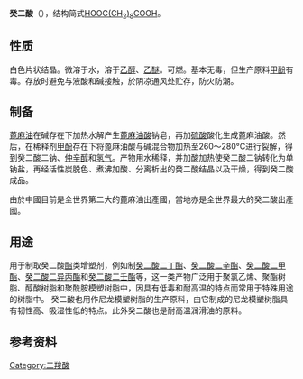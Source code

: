 {{chembox
| Name = 癸二酸
| NameEn = Sebacic acid
| ImageFile = Sebacic_acid.png
| ImageSize = 220px
| ImageName = 癸二酸
| ImageFile1 = Sebacic-acid-3D-balls.png
| ImageSize1 = 240px
| IUPACName = decanedioic acid
| OtherNames = 皮脂酸<br />1,8-辛二甲酸
| Section1 = {{Chembox Identifiers
| CASNo = 111-20-6
| CASNo_Ref = {{cascite|correct|CAS}}
|    SMILES  =  OC(=O)CCCCCCCCC(=O)O
|  EINECS  =  203-845-5
|  PubChem  =  5192
|  ChemSpiderID_Ref  = {{chemspidercite|changed|chemspider}}|  ChemSpiderID  =  5004
|  InChI  =  1/C10H18O4/c11-9(12)7-5-3-1-2-4-6-8-10(13)14/h1-8H2,(H,11,12)(H,13,14)
|  InChIKey  =  CXMXRPHRNRROMY-UHFFFAOYAE
|  StdInChI_Ref  = {{stdinchicite|changed|chemspider}}|  StdInChI  =  1S/C10H18O4/c11-9(12)7-5-3-1-2-4-6-8-10(13)14/h1-8H2,(H,11,12)(H,13,14)
|  StdInChIKey_Ref  = {{stdinchicite|changed|chemspider}}|  StdInChIKey  =  CXMXRPHRNRROMY-UHFFFAOYSA-N
|  MeSHName  =  C011107
|  ChEBI_Ref  = {{ebicite|changed|EBI}}|  ChEBI  =  CHEBI:41865
}}
| Section2 = {{Chembox Properties
|   Formula = C<sub>10</sub>H<sub>18</sub>O<sub>4</sub>
|   MolarMass = 202.25
|   Appearance = 白色结晶粉末
|   Density = 1.209 g/cm<sup>3</sup>
|   MeltingPt = 131–134.5 °C<ref name="ALFA">[http://www.alfa-chemcat.com/daten_msds/D/A14158_-_D.pdf Sicherheitsdatenblatt Alfa-Aesar]{{dead link|date=2018年3月 |bot=InternetArchiveBot |fix-attempted=yes }}</ref>
|   BoilingPt = 294.4 °C (100 mmHg)
|   pKa = 4.720, 5.450<ref name=pka>{{cite journal|title=Solubility and Activity Coefficients of Acidic and Basic Nonelectrolytes in Aqueous Salt Solutions. 2. Solubility and Activity Coefficients of Suberic, Azelaic, and Sebacic Acids in NaCl(aq), (CH3)4NCl(aq), and (C2H5)4NI(aq) at Different Ionic Strengths and at t = 25 C|author=Bretti, C.; Crea, F.; Foti, C.; Sammartano, S.|journal=J. Chem. Eng. Data|year=2006|volume=51|issue=5|pages=1660–1667|doi=10.1021/je060132t}}</ref>
|   VaporPressure = 130 Pa (183 °C)<ref name="MERCK">[http://assets.chemportals.merck.de/documents/sds/emd/deu/de/8007/800753.pdf Sicherheitsdatenblatt Merck]</ref>
|   Solubility = 0.25 g/L<ref name=pka/>
|   SolOther = 溶于多种[[醇|醇]]、[[酮|酮]]和[[酯|酯]]类溶剂<br />难溶于[[醚|醚]]，不溶于[[乙醚|乙醚]]和[[四氯化碳|四氯化碳]]
|   RefractIndex = 1.422<ref name="zghg">中国化工产品大全 上卷，Da179 癸二酸，页529</ref>
  }}
| Section3 = {{Chembox Hazards
|   EUClass = 刺激性 ('''Xi'')
|   RPhrases = {{R36/37/38}}
|   SPhrases = {{S26}}, {{S37}}
|   LD50 = 3400 mg/kg (大鼠经口)<ref name="ox">[http://msds.chem.ox.ac.uk/DE/decanedioic_acid.html Safety (MSDS) data for decanedioic acid]</ref><br />6000 mg/kg (小鼠经口)<ref name="ox" />
  }}
}}

'''癸二酸'''（{{lang-en|Sebacic acid}}），结构简式[[C10H18O4|HOOC(CH<sub>2</sub>)<sub>8</sub>COOH]]。

==性质==
白色片状结晶。微溶于水，溶于[[乙醇|乙醇]]、[[乙醚|乙醚]]。可燃。基本无毒，但生产原料[[甲酚|甲酚]]有毒。存放时避免与液酸和碱接触，於阴凉通风处贮存，防火防潮。


==制备==
[[蓖麻油|蓖麻油]]在碱存在下加热水解产生[[蓖麻油酸|蓖麻油酸]]钠皂，再加[[硫酸|硫酸]]酸化生成蓖麻油酸。然后，在稀释剂[[甲酚|甲酚]]存在下将蓖麻油酸与碱混合物加热至260～280°C进行裂解，得到癸二酸二钠、[[仲辛醇|仲辛醇]]和[[氢气|氢气]]。产物用水稀释，并加酸加热使癸二酸二钠转化为单钠盐，再经活性炭脱色、煮沸加酸、分离析出的癸二酸结晶以及干燥，得到癸二酸成品。

由於中國目前是全世界第二大的蓖麻油出產國，當地亦是全世界最大的癸二酸出產國。

==用途==
用于制取癸二酸[[酯|酯]]类增塑剂，例如制[[癸二酸二丁酯|癸二酸二丁酯]]、[[癸二酸二辛酯|癸二酸二辛酯]]、[[癸二酸二甲酯|癸二酸二甲酯]]、[[癸二酸二异丙酯|癸二酸二异丙酯]]和[[癸二酸二壬酯|癸二酸二壬酯]]等，这一类产物广泛用于聚氯乙烯、聚酯树脂、醇酸树脂和聚酰胺模塑树脂中，因具有低毒和耐高温的特点而常用于特殊用途的树脂中。
癸二酸也用作尼龙模塑树脂的生产原料，由它制成的尼龙模塑树脂具有韧性高、吸湿性低的特点。此外癸二酸也是耐高温润滑油的原料。

==参考资料==
{{reflist}}

{{Authority control}}
{{羧酸}}
[[Category:二羧酸|Category:二羧酸]]